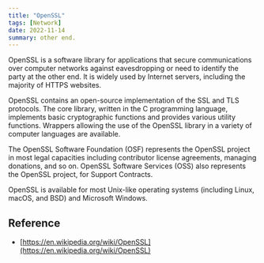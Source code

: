 ```yaml
---
title: "OpenSSL"
tags: [Network]
date: 2022-11-14
summary: other end.
---
```


OpenSSL is a software library for applications that secure communications over
computer networks against eavesdropping or need to identify the party at the
other end. It is widely used by Internet servers, including the majority of
HTTPS websites.

OpenSSL contains an open-source implementation of the SSL and TLS protocols.
The core library, written in the C programming language, implements basic
cryptographic functions and provides various utility functions. Wrappers
allowing the use of the OpenSSL library in a variety of computer languages are
available.

The OpenSSL Software Foundation (OSF) represents the OpenSSL project in most
legal capacities including contributor license agreements, managing donations,
and so on. OpenSSL Software Services (OSS) also represents the OpenSSL
project, for Support Contracts.

OpenSSL is available for most Unix-like operating systems (including Linux,
macOS, and BSD) and Microsoft Windows.

## Reference

- [https://en.wikipedia.org/wiki/OpenSSL](https://en.wikipedia.org/wiki/OpenSSL)